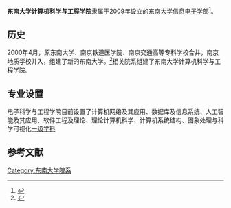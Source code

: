 '''东南大学计算机科学与工程学院'''隶属于2009年设立的[[东南大学信息电子学部|东南大学信息电子学部]]<ref>{{Cite web |url=http://cse.seu.edu.cn/CSE/UI/ |title=东南大学计算机科学与工程学院 |accessdate=2013-06-10 |archive-date=2013-06-05 |archive-url=https://web.archive.org/web/20130605064805/http://cse.seu.edu.cn/CSE/UI/ |dead-url=no }}</ref>。

==历史==
2000年4月，原东南大学、南京铁道医学院、南京交通高等专科学校合并，南京地质学校并入，组建了新的东南大学。<ref name="简介">{{cite web|url=http://www.seu.edu.cn/s/3/t/123/p/1/c/11/d/29/list.htm|title=东南大学简介|publisher=东南大学|date=2013-03-28|accessdate=2013-03-28|archive-date=2013-03-06|archive-url=https://web.archive.org/web/20130306121305/http://www.seu.edu.cn/s/3/t/123/p/1/c/11/d/29/list.htm|dead-url=no}}</ref>相关院系组建了东南大学计算机科学与工程学院。

==专业设置==
电子科学与工程学院目前设置了计算机网络及其应用、数据库及信息系统、人工智能及其应用、软件工程及理论、理论计算机科学、计算机系统结构、图象处理与科学可视化[[一级学科|一级学科]]

==参考文献==
{{reflist}}

{{东南大学}}
{{东南大学/院系}}
{{Authority control}}
[[Category:东南大学院系|Category:东南大学院系]]
